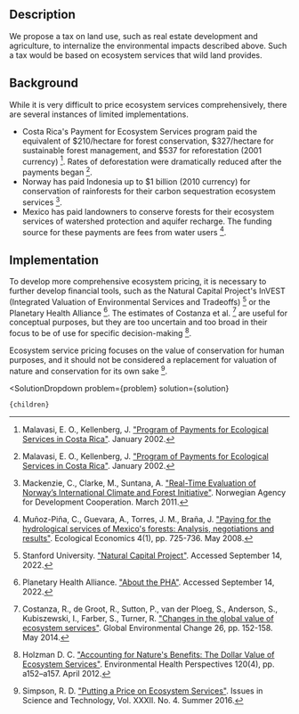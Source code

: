 

## Description

We propose a tax on land use, such as real estate development and agriculture, to internalize the environmental impacts described above. Such a tax would be based on ecosystem services that wild land provides.

## Background

While it is very difficult to price ecosystem services comprehensively, there are several instances of limited implementations.

- Costa Rica's Payment for Ecosystem Services program paid the equivalent of $210/hectare for forest conservation, $327/hectare for sustainable forest management, and $537 for reforestation (2001 currency) [^"22"]. Rates of deforestation were dramatically reduced after the payments began [^"22"].
- Norway has paid Indonesia up to $1 billion (2010 currency) for conservation of rainforests for their carbon sequestration ecosystem services [^"21"].
- Mexico has paid landowners to conserve forests for their ecosystem services of watershed protection and aquifer recharge. The funding source for these payments are fees from water users [^"25"].

## Implementation

To develop more comprehensive ecosystem pricing, it is necessary to further develop financial tools, such as the Natural Capital Project's InVEST (Integrated Valuation of Environmental Services and Tradeoffs) [^"32"] or the Planetary Health Alliance [^"27"]. The estimates of Costanza et al. [^"6"] are useful for conceptual purposes, but they are too uncertain and too broad in their focus to be of use for specific decision-making [^"14"].

Ecosystem service pricing focuses on the value of conservation for human purposes, and it should not be considered a replacement for valuation of nature and conservation for its own sake [^"30"].

[^"6"]: Costanza, R., de Groot, R., Sutton, P., van der Ploeg, S., Anderson, S., Kubiszewski, I., Farber, S., Turner, R. ["Changes in the global value of ecosystem services"](https://www.sciencedirect.com/science/article/abs/pii/S0959378014000685?via%3Dihub). Global Environmental Change 26, pp. 152-158. May 2014.

[^"14"]: Holzman D. C. ["Accounting for Nature's Benefits: The Dollar Value of Ecosystem Services"](https://www.ncbi.nlm.nih.gov/pmc/articles/PMC3339477/). Environmental Health Perspectives 120(4), pp. a152–a157. April 2012.

[^"21"]: Mackenzie, C., Clarke, M., Suntana, A. ["Real-Time Evaluation of Norway’s International Climate and Forest Initiative"](https://www.regjeringen.no/globalassets/upload/md/2011/vedlegg/klima/klima_skogprosjektet/evalueringsrapportene/report_16_2010_indonesia_web.pdf). Norwegian Agency for Development Cooperation. March 2011.

[^"22"]: Malavasi, E. O., Kellenberg, J. ["Program of Payments for Ecological Services in Costa Rica"](https://www.cbd.int/financial/pes/costarica-pesprogram.pdf). January 2002.

[^"25"]: Muñoz-Piña, C., Guevara, A., Torres, J. M., Braña, J. ["Paying for the hydrological services of Mexico's forests: Analysis, negotiations and results"](https://www.sciencedirect.com/science/article/abs/pii/S0921800907004247). Ecological Economics 4(1), pp. 725-736. May 2008.

[^"27"]: Planetary Health Alliance. ["About the PHA"](https://www.planetaryhealthalliance.org/about-the-pha). Accessed September 14, 2022.

[^"30"]: Simpson, R. D. ["Putting a Price on Ecosystem Services"](https://issues.org/putting-a-price-on-ecosystem-services/). Issues in Science and Technology, Vol. XXXII. No. 4. Summer 2016.

[^"32"]: Stanford University. ["Natural Capital Project"](https://naturalcapitalproject.stanford.edu/). Accessed September 14, 2022.

  <SolutionDropdown 
    problem={problem} 
    solution={solution}
  >
    {children}
  </SolutionDropdown>
